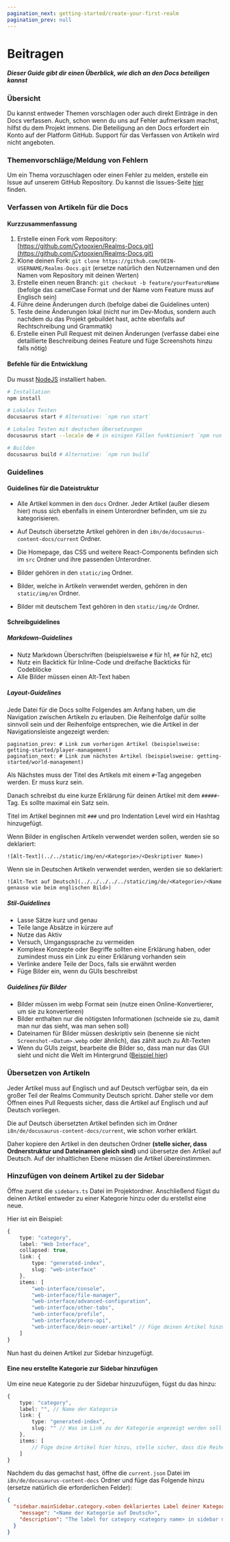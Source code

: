 ```yaml
---
pagination_next: getting-started/create-your-first-realm
pagination_prev: null
---
```


# Beitragen

##### Dieser Guide gibt dir einen Überblick, wie dich an den Docs beteiligen kannst


### Übersicht

Du kannst entweder Themen vorschlagen oder auch direkt Einträge in den Docs verfassen.
Auch, schon wenn du uns auf Fehler aufmerksam machst, hilfst du dem Projekt immens.
Die Beteiligung an den Docs erfordert ein Konto auf der Platform GitHub.
Support für das Verfassen von Artikeln wird nicht angeboten.

### Themenvorschläge/Meldung von Fehlern

Um ein Thema vorzuschlagen oder einen Fehler zu melden, erstelle ein Issue auf unserem GitHub Repository.
Du kannst die Issues-Seite [hier](https://github.com/Cytooxien/Realms-Docs/issues) finden.

### Verfassen von Artikeln für die Docs

#### Kurzzusammenfassung

1. Erstelle einen Fork vom Repository: [https://github.com/Cytooxien/Realms-Docs.git](https://github.com/Cytooxien/Realms-Docs.git)
2. Klone deinen Fork: `git clone https://github.com/DEIN-USERNAME/Realms-Docs.git` (ersetze natürlich den Nutzernamen und den Namen vom Repository mit deinen Werten)
3. Erstelle einen neuen Branch: `git checkout -b feature/yourFeatureName` (befolge das camelCase Format und der Name vom Feature muss auf Englisch sein)
4. Führe deine Änderungen durch (befolge dabei die Guidelines unten)
5. Teste deine Änderungen lokal (nicht nur im Dev-Modus, sondern auch nachdem du das Projekt gebuildet hast, achte ebenfalls auf Rechtschreibung und Grammatik)
6. Erstelle einen Pull Request mit deinen Änderungen (verfasse dabei eine detaillierte Beschreibung deines Feature und füge Screenshots hinzu falls nötig)

#### Befehle für die Entwicklung

Du musst [NodeJS](https://nodejs.org/en/download) installiert haben.

```bash
# Installation
npm install

# Lokales Testen
docusaurus start # Alternative: `npm run start`

# Lokales Testen mit deutschen Übersetzungen
docusaurus start --locale de # in einigen Fällen funktioniert `npm run start --locale de` nicht

# Builden
docusaurus build # Alternative: `npm run build`
```

### Guidelines

#### Guidelines für die Dateistruktur

- Alle Artikel kommen in den `docs` Ordner. Jeder Artikel (außer diesem hier) muss sich ebenfalls in einem Unterordner befinden, um sie zu kategorisieren.

- Auf Deutsch übersetzte Artikel gehören in den `i8n/de/docusaurus-content-docs/current` Ordner.

- Die Homepage, das CSS und weitere React-Components befinden sich im `src` Ordner und ihre passenden Unterordner.

- Bilder gehören in den `static/img` Ordner.

- Bilder, welche in Artikeln verwendet werden, gehören in den `static/img/en` Ordner.

- Bilder mit deutschem Text gehören in den `static/img/de` Ordner.

#### Schreibguidelines

##### Markdown-Guidelines

- Nutz Markdown Überschriften (beispielsweise `#` für h1, `##` für h2, etc)
- Nutz ein Backtick für Inline-Code und dreifache Backticks für Codeblöcke
- Alle Bilder müssen einen Alt-Text haben

##### Layout-Guidelines

Jede Datei für die Docs sollte Folgendes am Anfang haben, um die Navigation zwischen Artikeln zu erlauben.
Die Reihenfolge dafür sollte sinnvoll sein und der Reihenfolge entsprechen, wie die Artikel in der Navigationsleiste angezeigt werden:

```
pagination_prev: # Link zum vorherigen Artikel (beispielsweise: getting-started/player-management)
pagination_next: # Link zum nächsten Artikel (beispielsweise: getting-started/world-management)
```

Als Nächstes muss der Titel des Artikels mit einem `#`-Tag angegeben werden. Er muss kurz sein.

Danach schreibst du eine kurze Erklärung für deinen Artikel mit dem `#####`-Tag. Es sollte maximal ein Satz sein.

Titel im Artikel beginnen mit `###` und pro Indentation Level wird ein Hashtag hinzugefügt.

Wenn Bilder in englischen Artikeln verwendet werden sollen, werden sie so deklariert:
```mdx
![Alt-Text](../../static/img/en/<Kategorie>/<Deskriptiver Name>)
```
Wenn sie in Deutschen Artikeln verwendet werden, werden sie so deklariert:
```mdx
![Alt-Text auf Deutsch](../../../../../static/img/de/<Kategorie>/<Name genauso wie beim englischen Bild>)
```

##### Stil-Guidelines

- Lasse Sätze kurz und genau
- Teile lange Absätze in kürzere auf
- Nutze das Aktiv
- Versuch, Umgangssprache zu vermeiden
- Komplexe Konzepte oder Begriffe sollten eine Erklärung haben, oder zumindest muss ein Link zu einer Erklärung vorhanden sein
- Verlinke andere Teile der Docs, falls sie erwähnt werden
- Füge Bilder ein, wenn du GUIs beschreibst

##### Guidelines für Bilder

- Bilder müssen im webp Format sein (nutze einen Online-Konvertierer, um sie zu konvertieren)
- Bilder enthalten nur die nötigsten Informationen (schneide sie zu, damit man nur das sieht, was man sehen soll)
- Dateinamen für Bilder müssen deskriptiv sein (benenne sie nicht `Screenshot-<Datum>.webp` oder ähnlich), das zählt auch zu Alt-Texten
- Wenn du GUIs zeigst, bearbeite die Bilder so, dass man nur das GUI sieht und nicht die Welt im Hintergrund ([Beispiel hier](https://cytooxien.github.io/Realms-Docs/docs/getting-started/world-management))

### Übersetzen von Artikeln

Jeder Artikel muss auf Englisch und auf Deutsch verfügbar sein, da ein großer Teil der Realms Community Deutsch spricht.
Daher stelle vor dem Öffnen eines Pull Requests sicher, dass die Artikel auf Englisch und auf Deutsch vorliegen.

Die auf Deutsch übersetzten Artikel befinden sich im Ordner `i8n/de/docusaurus-content-docs/current`, wie schon vorher erklärt.

Daher kopiere den Artikel in den deutschen Ordner **(stelle sicher, dass Ordnerstruktur und Dateinamen gleich sind)** und übersetze den Artikel auf Deutsch.
Auf der inhaltlichen Ebene müssen die Artikel übereinstimmen.

### Hinzufügen von deinem Artikel zu der Sidebar

Öffne zuerst die `sidebars.ts` Datei im Projektordner.
Anschließend fügst du deinen Artikel entweder zu einer Kategorie hinzu oder du erstellst eine neue.

Hier ist ein Beispiel:
```ts
{
    type: "category",
    label: "Web Interface",
    collapsed: true,
    link: {
        type: "generated-index",
        slug: "web-interface"
    },
    items: [
        "web-interface/console",
        "web-interface/file-manager",
        "web-interface/advanced-configuration",
        "web-interface/other-tabs",
        "web-interface/profile",
        "web-interface/ptero-api",
        "web-interface/dein-neuer-artikel" // Füge deinen Artikel hinzu, stelle sicher, dass die Reihenfolge der Artikel in der Sidebar und der Navigation gleich ist
    ]
}
```

Nun hast du deinen Artikel zur Sidebar hinzugefügt.

#### Eine neu erstellte Kategorie zur Sidebar hinzufügen

Um eine neue Kategorie zu der Sidebar hinzuzufügen, fügst du das hinzu:

```ts
{
    type: "category",
    label: "", // Name der Kategorie
    link: {
        type: "generated-index",
        slug: "" // Was im Link zu der Kategorie angezeigt werden soll
    },
    items: [
        // Füge deine Artikel hier hinzu, stelle sicher, dass die Reihenfolge der Artikel in der Sidebar und der Navigation gleich ist
    ]
}
```

Nachdem du das gemachst hast, öffne die `current.json` Datei im `i8n/de/docusaurus-content-docs` Ordner und füge das Folgende hinzu (ersetze natürlich die erforderlichen Felder):

```json
{
  "sidebar.mainSidebar.category.<oben deklariertes Label deiner Kategorie>": {
    "message": "<Name der Kategorie auf Deutsch>",
    "description": "The label for category <category name> in sidebar mainSidebar"
  }
}
```